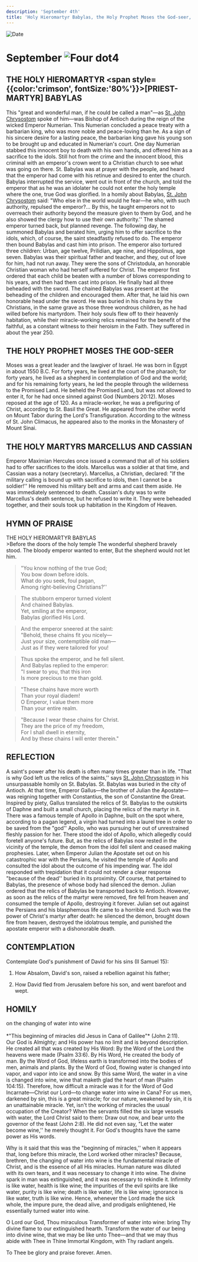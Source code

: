 ```yaml
---
description: 'September 4th'
title: 'Holy Hieromartyr Babylas, the Holy Prophet Moses the God-seer, Holy Martyrs Marcellus and Cassian'
---
```


<RunningHead />
<Image src="/title-imprint.png" height={68} width={50} alt="Date" className="title-imprint"/>

# <div id="date">September <Image className="four-dot" src="/four-dot.png" height={15} width={15} alt="Four dot" />4</div>

## THE HOLY HIEROMARTYR <span style={{color:'crimson', fontSize:'80%'}}>[PRIEST-MARTYR]</span> BABYLAS

This "great and wonderful man, if he could be called a man"—as [St. John Chrysostom](/november/13th) spoke of him—was Bishop of Antioch during the reign of the wicked Emperor Numerian. This Numerian concluded a peace treaty with a barbarian king, who was more noble and peace-loving than he. As a sign of his sincere desire for a lasting peace, the barbarian king gave his young son to be brought up and educated in Numerian's court. One day Numerian stabbed this innocent boy to death with his own hands, and offered him as a sacrifice to the idols. Still hot from the crime and the innocent blood, this criminal with an emperor's crown went to a Christian church to see what was going on there. St. Babylas was at prayer with the people, and heard that the emperor had come with his retinue and desired to enter the church. Babylas interrupted the service, went out in front of the church, and told the emperor that as he was an idolater he could not enter the holy temple where the one, true God was glorified. In a homily about Babylas, [St. John Chrysostom](/november/13th) said: "Who else in the world would he fear—he who, with such authority, repulsed the emperor?… By this, he taught emperors not to overreach their authority beyond the measure given to them by God, and he also showed the clergy how to use their own authority.'' The shamed emperor turned back, but planned revenge. The following day, he summoned Babylas and berated him, urging him to offer sacrifice to the idols, which, of course, the saint steadfastly refused to do. The emperor then bound Babylas and cast him into prison. The emperor also tortured three children: Urban, age twelve, Prilidian, age nine, and Hippolinus, age seven. Babylas was their spiritual father and teacher, and they, out of love for him, had not run away. They were the sons of Christodula, an honorable Christian woman who had herself suffered for Christ. The emperor first ordered that each child be beaten with a number of blows corresponding to his years, and then had them cast into prison. He finally had all three beheaded with the sword. The chained Babylas was present at the beheading of the children and encouraged them. After that, he laid his own honorable head under the sword. He was buried in his chains by the Christians, in the same grave as those three wondrous children, as he had willed before his martyrdom. Their holy souls flew off to their heavenly habitation, while their miracle-working relics remained for the benefit of the faithful, as a constant witness to their heroism in the Faith. They suffered in about the year 250.

## THE HOLY PROPHET MOSES THE GOD-SEER

Moses was a great leader and the lawgiver of Israel. He was born in Egypt in about 1550 B.C. For forty years, he lived at the court of the pharaoh; for forty years, he lived as a shepherd in contemplation of God and the world; and for his remaining forty years, he led the people through the wilderness to the Promised Land. He beheld the Promised Land, but was not allowed to enter it, for he had once sinned against God (Numbers 20:12). Moses reposed at the age of 120. As a miracle-worker, he was a prefiguring of Christ, according to St. Basil the Great. He appeared from the other world on Mount Tabor during the Lord's Transfiguration. According to the witness of St. John Climacus, he appeared also to the monks in the Monastery of Mount Sinai.

## THE HOLY MARTYRS MARCELLUS AND CASSIAN

Emperor Maximian Hercules once issued a command that all of his soldiers had to offer sacrifices to the idols. Marcellus was a soldier at that time, and Cassian was a notary (secretary). Marcellus, a Christian, declared: "If the military calling is bound up with sacrifice to idols, then I cannot be a soldier!'' He removed his military belt and arms and cast them aside. He was immediately sentenced to death. Cassian's duty was to write Marcellus's death sentence, but he refused to write it. They were beheaded together, and their souls took up habitation in the Kingdom of Heaven.

## HYMN OF PRAISE
<div style={{textAlign:'center', color:'crimson', fontWeight:'bold'}}>
THE HOLY HIEROMARTYR BABYLAS
</div>
>Before the doors of the holy temple  
The wonderful shepherd bravely stood.  
The bloody emperor wanted to enter,  
But the shepherd would not let him.  

>"You know nothing of the true God;  
You bow down before idols.  
What do you seek, foul pagan,   
Among right-believing Christians?''  

>The stubborn emperor turned violent  
And chained Babylas.  
Yet, smiling at the emperor,  
Babylas glorified His Lord.  

>And the emperor sneered at the saint:  
"Behold, these chains fit you nicely—  
Just your size, contemptible old man—  
Just as if they were tailored for you!  

>Thus spoke the emperor, and he fell silent.  
And Babylas replied to the emperor:  
"I swear to you, that this iron  
Is more precious to me than gold.  

>"These chains have more worth  
Than your royal diadem!  
O Emperor, I value them more  
Than your entire realm.  

>"Because I wear these chains for Christ.  
They are the price of my freedom,  
For I shall dwell in eternity,  
And by these chains I will enter therein."  
 
## REFLECTION

A saint's power after his death is often many times greater than in life. "That is why God left us the relics of the saints,'' says [St. John Chrysostom](/november/13th) in his unsurpassable homily on St. Babylas. St. Babylas was buried in the city of Antioch. At that time, Emperor Gallus—the brother of Julian the Apostate—was reigning together with Constantius, the son of Constantine the Great. Inspired by piety, Gallus translated the relics of St. Babylas to the outskirts of Daphne and built a small church, placing the relics of the martyr in it. There was a famous temple of Apollo in Daphne, built on the spot where, according to a pagan legend, a virgin had turned into a laurel tree in order to be saved from the "god'' Apollo, who was pursuing her out of unrestrained fleshly passion for her. There stood the idol of Apollo, which allegedly could foretell anyone's future. But, as the relics of Babylas now rested in the vicinity of the temple, the demon from the idol fell silent and ceased making prophesies. Later, when Emperor Julian the Apostate set out on his catastrophic war with the Persians, he visited the temple of Apollo and consulted the idol about the outcome of his impending war. The idol responded with trepidation that it could not render a clear response "because of the dead'' buried in its proximity. Of course, that pertained to Babylas, the presence of whose body had silenced the demon. Julian ordered that the relics of Babylas be transported back to Antioch. However, as soon as the relics of the martyr were removed, fire fell from heaven and consumed the temple of Apollo, destroying it forever. Julian set out against the Persians and his blasphemous life came to a horrible end. Such was the power of Christ's martyr after death: he silenced the demon, brought down fire from heaven, destroyed the idolatrous temple, and punished the apostate emperor with a dishonorable death.

## CONTEMPLATION

Contemplate God's punishment of David for his sins (II Samuel 15):

1. How Absalom, David's son, raised a rebellion against his father;

2. How David fled from Jerusalem before his son, and went barefoot and wept.


## HOMILY
<div style={{textAlign:'center', color:'crimson', fontWeight:'bold'}}>
on the changing of water into wine
</div>
<br />
<div style={{textAlign:'right'}}>
*"This beginning of miracles did Jesus in Cana of Galilee"* (John 2:11).
</div>
Our God is Almighty; and His power has no limit and is beyond description. He created all that was created by His Word: By the Word of the Lord the heavens were made (Psalm 33:6). By His Word, He created the body of man. By the Word of God, lifeless earth is transformed into the bodies of men, animals and plants. By the Word of God, flowing water is changed into vapor, and vapor into ice and snow. By this same Word, the water in a vine is changed into wine, wine that maketh glad the heart of man (Psalm 104:15).  Therefore, how difficult a miracle was it for the Word of God Incarnate—Christ our Lord—to change water into wine in Cana? For us men, darkened by sin, this is a great miracle; for our nature, weakened by sin, it is an unattainable miracle. Yet, isn't the working of miracles the usual occupation of the Creator? When the servants filled the six large vessels with water, the Lord Christ said to them: Draw out now, and bear unto the governor of the feast (John 2:8). He did not even say, "Let the water become wine,'' he merely thought it. For God's thoughts have the same power as His words.

Why is it said that this was the "beginning of miracles,'' when it appears that, long before this miracle, the Lord worked other miracles? Because, brethren, the changing of water into wine is the fundamental miracle of Christ, and is the essence of all His miracles. Human nature was diluted with its own tears, and it was necessary to change it into wine. The divine spark in man was extinguished, and it was necessary to rekindle it. Infirmity is like water, health is like wine; the impurities of the evil spirits are like water, purity is like wine; death is like water, life is like wine; ignorance is like water, truth is like wine. Hence, whenever the Lord made the sick whole, the impure pure, the dead alive, and prodigals enlightened, He essentially turned water into wine.

O Lord our God, Thou miraculous Transformer of water into wine: bring Thy divine flame to our extinguished hearth. Transform the water of our being into divine wine, that we may be like unto Thee—and that we may thus abide with Thee in Thine Immortal Kingdom, with Thy radiant angels.

To Thee be glory and praise forever. Amen.